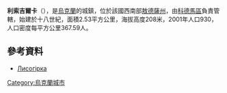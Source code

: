 {{coord|48|3|43|N|29|8|22|E|scale:30000|display=title}}

'''利索吉爾卡'''（{{lang-uk|Лисогірка}}），是[[烏克蘭|烏克蘭]]的城鎮，位於該國西南部[[敖德薩州|敖德薩州]]，由[[科德馬區|科德馬區]]負責管轄，始建於十八世紀，面積2.53平方公里，海拔高度208米，2001年人口930，人口密度每平方公里367.59人。

==參考資料==
* [http://w1.c1.rada.gov.ua/pls/z7503/A005?rdat1=02.02.2013&rf7571=24244 Лисогірка]

{{Ukraine-geo-stub}}
[[Category:烏克蘭城市|Category:烏克蘭城市]]
